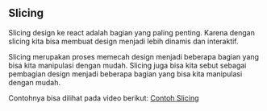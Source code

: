 ## Slicing

Slicing design ke react adalah bagian yang paling penting. Karena dengan slicing kita bisa membuat design menjadi lebih dinamis dan interaktif.

Slicing merupakan proses memecah design menjadi beberapa bagian yang bisa kita manipulasi dengan mudah. Slicing juga bisa kita sebut sebagai pembagian design menjadi beberapa bagian yang bisa kita manipulasi dengan mudah.

Contohnya bisa dilihat pada video berikut: [Contoh Slicing](https://www.youtube.com/watch?v=6820YK-YRL0)
